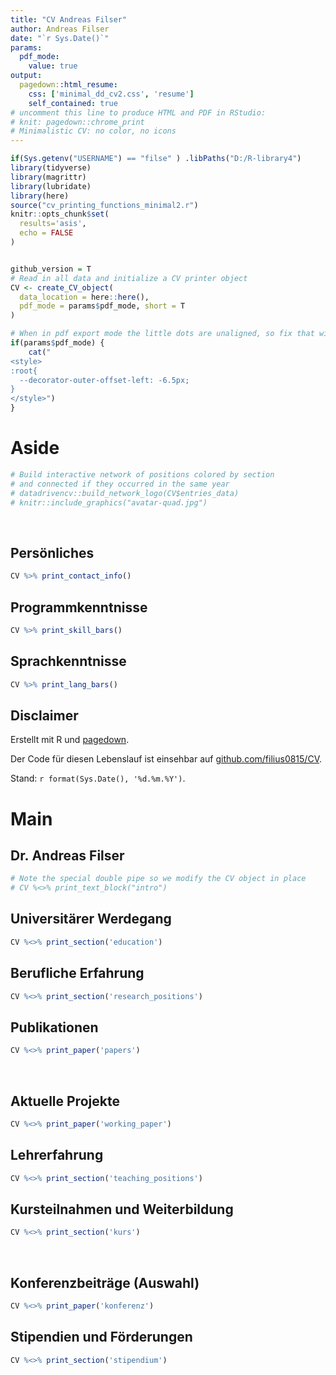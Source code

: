 ```yaml
---
title: "CV Andreas Filser"
author: Andreas Filser
date: "`r Sys.Date()`"
params:
  pdf_mode:
    value: true
output:
  pagedown::html_resume:
    css: ['minimal_dd_cv2.css', 'resume']
    self_contained: true
# uncomment this line to produce HTML and PDF in RStudio:
# knit: pagedown::chrome_print
# Minimalistic CV: no color, no icons
---
```


```r
if(Sys.getenv("USERNAME") == "filse" ) .libPaths("D:/R-library4") 
library(tidyverse)
library(magrittr)
library(lubridate)
library(here)
source("cv_printing_functions_minimal2.r")
knitr::opts_chunk$set(
  results='asis', 
  echo = FALSE
)


github_version = T
# Read in all data and initialize a CV printer object
CV <- create_CV_object(
  data_location = here::here(),  
  pdf_mode = params$pdf_mode, short = T
)
```


```r
# When in pdf export mode the little dots are unaligned, so fix that with some conditional CSS.
if(params$pdf_mode) {
    cat("
<style>
:root{
  --decorator-outer-offset-left: -6.5px;
}
</style>")
}
```


Aside
================================================================================

```r
# Build interactive network of positions colored by section
# and connected if they occurred in the same year
# datadrivencv::build_network_logo(CV$entries_data)
# knitr::include_graphics("avatar-quad.jpg")
```
<br>

Persönliches {#contact}
--------------------------------------------------------------------------------

<!-- - Geboren: 23.08.1987 -->
```r
CV %>% print_contact_info()
```



Programmkenntnisse {#skills}
--------------------------------------------------------------------------------

```r
CV %>% print_skill_bars()
```

Sprachkenntnisse {#lang}
--------------------------------------------------------------------------------
```r
CV %>% print_lang_bars()
```


Disclaimer {#disclaimer}
--------------------------------------------------------------------------------

Erstellt mit R und [pagedown](https://github.com/rstudio/pagedown).

Der Code für diesen Lebenslauf ist einsehbar auf [github.com/filius0815/CV](https://github.com/filius23/CV).

Stand: `r format(Sys.Date(), '%d.%m.%Y')`.



Main
================================================================================

Dr. Andreas Filser {#title}
--------------------------------------------------------------------------------

```r
# Note the special double pipe so we modify the CV object in place
# CV %<>% print_text_block("intro") 
```

Universitärer Werdegang {data-icon=none} 
--------------------------------------------------------------------------------

```r
CV %<>% print_section('education')
```

Berufliche Erfahrung {data-icon=none}
--------------------------------------------------------------------------------

```r
CV %<>% print_section('research_positions')
```


Publikationen {data-icon=none}
--------------------------------------------------------------------------------

```r
CV %<>% print_paper('papers')
```

<br>

Aktuelle Projekte {data-icon=none}
--------------------------------------------------------------------------------

```r
CV %<>% print_paper('working_paper')
```

Lehrerfahrung {data-icon=none}
--------------------------------------------------------------------------------

```r
CV %<>% print_section('teaching_positions')
```

Kursteilnahmen und Weiterbildung {data-icon=none}
--------------------------------------------------------------------------------

```r
CV %<>% print_section('kurs')
```

<br>

Konferenzbeiträge (Auswahl) {data-icon=none}
--------------------------------------------------------------------------------

```r
CV %<>% print_paper('konferenz')
```

Stipendien und Förderungen {data-icon=none}
--------------------------------------------------------------------------------

```r
CV %<>% print_section('stipendium')
```




